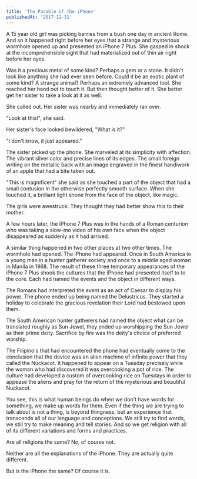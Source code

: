 ```yaml
---
title: 'The Parable of the iPhone'
publishedAt: '2017-12-31'
---
```


A 15 year old girl was picking berries from a bush one day in ancient Rome. And so it happened right before her eyes that a strange and mysterious wormhole opened up and presented an iPhone 7 Plus. She gasped in shock at the incomprehensible sight that had materialized out of thin air right before her eyes.

Was it a precious metal of some kind? Perhaps a gem or a stone. It didn't look like anything she had ever seen before. Could it be an exotic plant of some kind? A strange animal? Perhaps an extremely advanced tool. She reached her hand out to touch it. But then thought better of it. She better get her sister to take a look at it as well.

She called out. Her sister was nearby and immediately ran over.

"Look at this!", she said.

Her sister's face looked bewildered, "What is it?"

"I don't know, it just appeared."

The sister picked up the phone. She marveled at its simplicity with affection. The vibrant silver color and precise lines of its edges. The small foreign writing on the metallic back with an image engraved in the finest handiwork of an apple that had a bite taken out.

"This is magnificent" she said as she touched a part of the object that had a small contusion in the otherwise perfectly smooth surface. When she touched it, a brilliant light shone from the face of the object, like magic.

The girls were awestruck. They thought they had better show this to their mother.

A few hours later, the iPhone 7 Plus was in the hands of a Roman centurion who was taking a slow-mo video of his own face when the object disappeared as suddenly as it had arrived.

A similar thing happened in two other places at two other times. The wormhole had opened. The iPhone had appeared. Once in South America to a young man in a hunter gatherer society and once to a middle aged woman in Manila in 1968. The result of these three temporary appearances of the iPhone 7 Plus shook the cultures that the iPhone had presented itself to to the core. Each had named the events and the object in different ways.

The Romans had interpreted the event as an act of Caesar to display his power. The phone ended up being named the Delustricus. They started a holiday to celebrate the gracious revelation their Lord had bestowed upon them.

The South American hunter gatherers had named the object what can be translated roughly as Sun Jewel, they ended up worshipping the Sun Jewel as their prime deity. Sacrifice by fire was the deity's choice of preferred worship.

The Filipino's that had encountered the phone had eventually come to the conclusion that the device was an alien machine of infinite power that they called the Nuckacot. It happened to appear on a Tuesday precisely while the woman who had discovered it was overcooking a pot of rice. The culture had developed a custom of overcooking rice on Tuesdays in order to appease the aliens and pray for the return of the mysterious and beautiful Nuckacot.

You see, this is what human beings do when we don't have words for something, we make up words for them. Even if the thing we are trying to talk about is not a thing, is beyond thingness, but an experience that transcends all of our language and conceptions. We still try to find words, we still try to make meaning and tell stories. And so we get religion with all of its different variations and forms and practices.

Are all religions the same? No, of course not.

Neither are all the explanations of the iPhone. They are actually quite different.

But is the iPhone the same? Of course it is.
